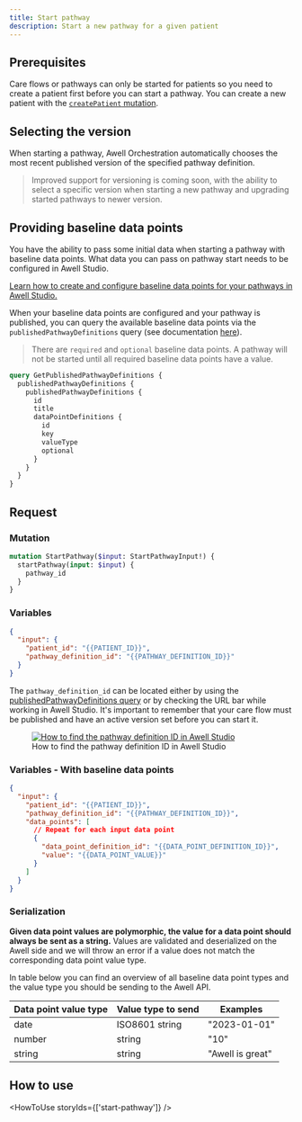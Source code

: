 ```yaml
---
title: Start pathway
description: Start a new pathway for a given patient
---
```


## Prerequisites

Care flows or pathways can only be started for patients so you need to create a patient first before you can start a pathway. You can create a new patient with the [`createPatient` mutation](/awell-orchestration/api-reference/mutations/create-patient).

## Selecting the version

When starting a pathway, Awell Orchestration automatically chooses the most recent published version of the specified pathway definition.

> Improved support for versioning is coming soon, with the ability to select a specific version when starting a new pathway and upgrading started pathways to newer version.

## Providing baseline data points

You have the ability to pass some initial data when starting a pathway with baseline data points. What data you can pass on pathway start needs to be configured in Awell Studio.

<Alert type="info" title="Configure baseline data points">
  <p>
    <a
      href="https://help.awellhealth.com/en/articles/6423139-create-baseline-data-points"
      target="_blank"
    >
      Learn how to create and configure baseline data points for your pathways
      in Awell Studio.
    </a>
  </p>
</Alert>

When your baseline data points are configured and your pathway is published, you can query the available baseline data points via the `publishedPathwayDefinitions` query (see documentation [here](/awell-orchestration/api-reference/queries/get-published-pathways)).

> There are `required` and `optional` baseline data points. A pathway will not be started until all required baseline data points have a value.

```graphql
query GetPublishedPathwayDefinitions {
  publishedPathwayDefinitions {
    publishedPathwayDefinitions {
      id
      title
      dataPointDefinitions {
        id
        key
        valueType
        optional
      }
    }
  }
}
```

## Request

### Mutation

```graphql
mutation StartPathway($input: StartPathwayInput!) {
  startPathway(input: $input) {
    pathway_id
  }
}
```

### Variables

```json
{
  "input": {
    "patient_id": "{{PATIENT_ID}}",
    "pathway_definition_id": "{{PATHWAY_DEFINITION_ID}}"
  }
}
```

The `pathway_definition_id` can be located either by using the [publishedPathwayDefinitions query](/awell-orchestration/api-reference/queries/get-published-pathways) or by checking the URL bar while working in Awell Studio. It's important to remember that your care flow must be published and have an active version set before you can start it.

<figure className="w-full flex flex-col justify-center text-center relative">
  <div className="mx-auto rounded-md">
    <a
      href="https://res.cloudinary.com/da7x4rzl4/image/upload/v1704991524/Developer%20portal/pathway_definition_id.png"
      target="_blank"
      title="How to find the pathway definition ID in Awell Studio"
    >
      <img
        src="https://res.cloudinary.com/da7x4rzl4/image/upload/v1704991524/Developer%20portal/pathway_definition_id.png"
        alt="How to find the pathway definition ID in Awell Studio"
      />
    </a>
  </div>
  <figcaption className="dark:text-slate-400 pt-2">
    How to find the pathway definition ID in Awell Studio
  </figcaption>
</figure>

### Variables - With baseline data points

```json
{
  "input": {
    "patient_id": "{{PATIENT_ID}}",
    "pathway_definition_id": "{{PATHWAY_DEFINITION_ID}}",
    "data_points": [
      // Repeat for each input data point
      {
        "data_point_definition_id": "{{DATA_POINT_DEFINITION_ID}}",
        "value": "{{DATA_POINT_VALUE}}"
      }
    ]
  }
}
```

### Serialization

**Given data point values are polymorphic, the value for a data point should always be sent as a string.** Values are validated and deserialized on the Awell side and we will throw an error if a value does not match the corresponding data point value type.

In table below you can find an overview of all baseline data point types and the value type you should be sending to the Awell API.

<div className="table-wrapper">
  <table>
    <thead>
      <tr>
        <th>Data point value type</th>
        <th>Value type to send</th>
        <th>Examples</th>
      </tr>
    </thead>
    <tbody>
      <tr>
        <td>date</td>
        <td>ISO8601 string</td>
        <td>"2023-01-01"</td>
      </tr>
      <tr>
        <td>number</td>
        <td>string</td>
        <td>"10"</td>
      </tr>
      <tr>
        <td>string</td>
        <td>string</td>
        <td>"Awell is great"</td>
      </tr>
    </tbody>
  </table>
</div>

## How to use

<HowToUse storyIds={['start-pathway']} />
